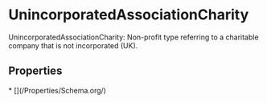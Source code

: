 # UnincorporatedAssociationCharity

UnincorporatedAssociationCharity: Non-profit type referring to a charitable company that is not incorporated (UK).

## Properties

<Grid>
* [](/Properties/Schema.org/)

</Grid>

